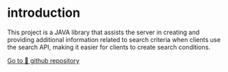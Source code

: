 # introduction

This project is a JAVA library that assists the server in creating and providing additional information related to search criteria when clients use the search API, making it easier for clients to create search conditions.

[Go to 🚀 github repository](https://github.com/mainmethod0126/search-condition-metadata)